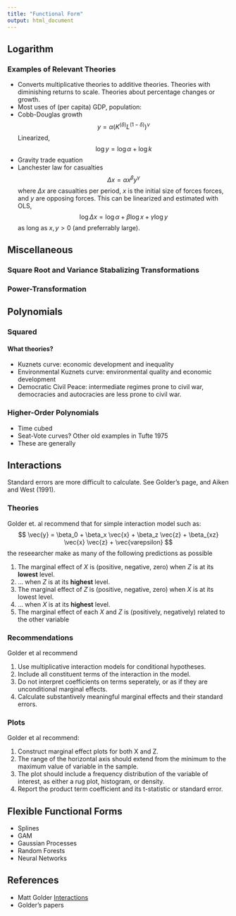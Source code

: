 ```yaml
---
title: "Functional Form"
output: html_document
---
```


## Logarithm

### Examples of Relevant Theories

- Converts multiplicative theories to additive theories. Theories with diminishing returns to scale. Theories about percentage changes or growth.
- Most uses of (per capita) GDP, population: 
- Cobb-Douglas growth
  $$
  y = \alpha (K^(\delta) L^(1 - \delta))^{\nu}
  $$
  Linearized,
  $$
  \log y = \log \alpha + \log k
  $$
- Gravity trade equation
- Lanchester law for casualties
  $$
  \Delta x = \alpha x^\beta y^\gamma
  $$
  where $\Delta x$ are casualties per period, $x$ is the initial size of forces forces, and $y$ are opposing forces.
  This can be linearized and estimated with OLS,
  $$
  \log \Delta x = \log \alpha + \beta \log x + \gamma \log y
  $$
  as long as $x, y > 0$ (and preferrably large).

## Miscellaneous 

### Square Root and Variance Stabalizing Transformations

### Power-Transformation

## Polynomials 

### Squared

#### What theories?

- Kuznets curve: economic development and inequality
- Environmental Kuznets curve: environmental quality and economic development
- Democratic Civil Peace: intermediate regimes prone to civil war, democracies and autocracies are less prone to civil war.

### Higher-Order Polynomials

- Time cubed
- Seat-Vote curves? Other old examples in Tufte 1975
- These are generally 

## Interactions

Standard errors are more difficult to calculate. See Golder's page, and Aiken and West (1991).

### Theories

Golder et. al recommend that for simple interaction model such as:
$$
\vec{y} = \beta_0 + \beta_x \vec{x} + \beta_z \vec{z} + \beta_{xz} \vec{x} \vec{z} + \vec{varepsilon}
$$
the reseearcher make as many of the following predictions as possible

1. The marginal effect of $X$ is (positive, negative, zero) when $Z$ is at its **lowest** level.
2. ... when $Z$ is at its **highest** level.
3. The marginal effect of $Z$ is (positive, negative, zero) when $X$ is at its lowest level.
4. ... when $X$ is at its **highest** level.
5. The marginal effect of each $X$ and $Z$ is (positively, negatively) related to the other variable


### Recommendations

Golder et al recommend

1. Use multiplicative interaction models for conditional hypotheses.
2. Include all constituent terms of the interaction in the model.
3. Do not interpret coefficients on terms seperately, or as if they are unconditional marginal effects.
4. Calculate substantively meaningful marginal effects and their standard errors.


### Plots

Golder et al recommend:

1. Construct marginal effect plots for both X and Z.
2. The range of the horizontal axis should extend from the minimum to the maximum value of variable in the sample.
3. The plot should include a frequency distribution of the variable of interest, as either a rug plot, histogram, or density.
4. Report the product term coefficient and its t-statistic or standard error.


## Flexible Functional Forms

- Splines
- GAM
- Gaussian Processes
- Random Forests
- Neural Networks


## References

- Matt Golder [Interactions](http://mattgolder.com/interactions)
- Golder's papers
